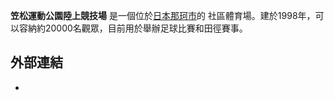 {{多個問題|
{{expand Japanese|笠松運動公園陸上競技場|time=2016-7-25}}
{{onesource|time=2016-05-04T02:40:51+00:00}}
{{primarysources|time=2016-05-04T02:40:51+00:00}}
}}
{{Infobox Stadium |
  fullname          = |
  stadium_name      = 笠松運動公園陸上競技場|
  nickname          = |
  image             = [[File:Kasamatsu_Stadium.JPG|200px]]|
  location          = [[日本|日本]][[茨城縣|茨城縣]][[那珂市|那珂市]]|
  broke_ground      = |
  built             = |
  opened            = 1976|
  renovated         = 2001|
  demolished        = |
  owner             = [[茨城縣|茨城縣]]|
  operator          = |
  surface           = |
  construction_cost = |
  architect         = |
  former_names      = |
  tenants           = [[水戶蜀葵|水戶蜀葵]]|
  seating_capacity  = 22,002|
  dimensions         = 106 m x 69 m|
}}

'''笠松運動公園陸上競技場''' 是一個位於[[日本|日本]][[那珂市|那珂市]]的 社區體育場。建於1998年，可以容納約20000名觀眾，目前用於舉辦足球比賽和田徑賽事。 

==外部連結==
* {{官方網站|http://www.ibaraki-sports.or.jp/kasamatsu/index.htm}}

{{Japan-stub}}
